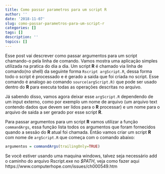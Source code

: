 ```yaml
---
title: Como passar parametros para um script R
author: ''
date: '2018-11-07'
slug: como-passar-parametros-para-um-script-r
categories: []
tags: []
description: ''
topics: []
---
```


Esse post vai descrever como passar argumentos para um script chamando-o pela linha de comando.
Vamos mostra uma aplicação simples utilizada na pratica do dia a dia.
Um script **R** é chamado via linha de comando(no shell) da seguinte forma `Rscript argScript.R`, dessa forma todo o script é processado e é gerado a saida que foi criada no script. Esse comando é analogo ao comando `source(argScript.R)` que pode ser usado dentro do **R** para executa todas as operações descritas no arquivo. 

Já sabendo disso, vamos agora deixar esse `argScript.R` dependendo de um input externo, como por exemplo um nome de arquivo (um arquivo text contendo dados que devem ser lidos para o **R** processar) e um nome para o arquivo de saida a ser gerado por esse script **R**. 

Para passar argumentos para um script **R** vamos utilizar a função `commandArgs`, essa função lista todos os argumentos que foram fornecidos quando a sessão do **R** atual foi chamada. Então vamos criar um script **R**  com nome de `argScript.R` que começa com o comando abaixo:

```r
argumentos = commandArgs(trailingOnly=TRUE)
```





Se você estiver usando uma maquina windows, talvez seja necessário add o caminho do arquivo Rscript.exe no _$PATH_, veja como fazer aqui https://www.computerhope.com/issues/ch000549.htm
